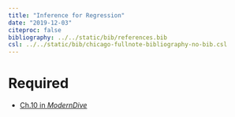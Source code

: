 ```yaml
---
title: "Inference for Regression"
date: "2019-12-03"
citeproc: false
bibliography: ../../static/bib/references.bib
csl: ../../static/bib/chicago-fullnote-bibliography-no-bib.csl
---
```


# Required

- <i class="fas fa-book"></i> [Ch.10 in *ModernDive*](https://moderndive.com/10-inference-for-regression.html)


